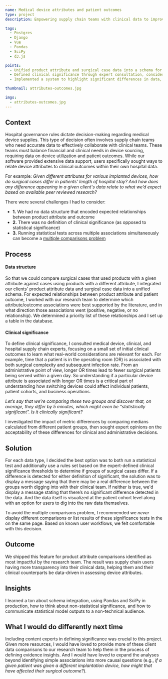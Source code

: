 ```yaml
---
name: Medical device attributes and patient outcomes
type: project
description: Empowering supply chain teams with clinical data to improve medical device sourcing

tags:
  - Postgres
  - Django
  - Vue
  - Pandas
  - SciPy
  - d3.js

points:
  - Unified product attribute and surgical case data into a schema for comparative analysis
  - Defined clinical significance through expert consultation, considering real-world impacts
  - Implemented a system to highlight significant differences in data, enhancing data-driven decision-making for supply chain users

thumbnail: attributes-outcomes.jpg

imgs:
  - attributes-outcomes.jpg
---
```


## Context

Hospital governance rules dictate decision-making regarding medical device supplies. This type of decision often involves supply chain teams who need accurate data to effectively collaborate with clinical teams. These teams must balance financial and clinical needs in device sourcing, requiring data on device utilization and patient outcomes. While our software provided extensive data support, users specifically sought ways to relate device attributes to clinical outcomes within their own hospital data.

For example: <i>Given different attributes for various implanted devices, how do surgical cases differ in patients’ length of hospital stay? And how does any difference appearing in a given client's data relate to what we’d expect based on available peer reviewed research?</i>

There were several challenges I had to consider:

- <b>1.</b> We had no data structure that encoded expected relationships between
  product attribute and outcome
- <b>2.</b> There was no definition of clinical significance (as opposed to statistical
  significance)
- <b>3.</b> Running statistical tests across multiple associations simultaneously can become a 
<a href="https://en.wikipedia.org/wiki/Multiple_comparisons_problem" target="_blank">multiple comparisons problem</a>

## Process

#### Data structure

So that we could compare surgical cases that used products with a given attribute against cases using products with a different attribute, I integrated our clients' product attribute data and surgical case data into a unified schema. For expected relationships between product attribute and patient outcome, I worked with our research team to determine which attribute/outcome associations were best supported by the literature, and in what direction those associations went (positive, negative, or no relationship). We determined a priority list of these relationships and I set up a table in the database.

#### Clinical significance

To define clinical significance, I consulted medical device, clinical, and hospital supply chain experts, focusing on a small set of initial clinical outcomes to learn what real-world considerations are relevant for each. For example, time that a patient is in the operating room (OR) is associated with both surgical complexity and subsequent infection rate. From an administrative point of view, longer OR times lead to fewer surgical patients being served within a given day. So understanding if a particular device attribute is associated with longer OR times is a critical part of understanding how switching devices could affect individual patients, patient cohorts, and business operations.

<i>Let’s say that we’re comparing these two groups and discover that, on average, they differ by 5 minutes, which might even be “statistically significant”. Is it clinically significant?</i>

I investigated the impact of metric differences by comparing medians calculated from different patient groups, then sought expert opinions on the acceptability of these differences for clinical and administrative decisions.

## Solution

For each data type, I decided the best option was to both run a statistical test and additionally use a rules set based on the expert-defined clinical significance thresholds to determine if groups of surgical cases differ. If a difference is detected for either definition of significant, the solution was to display a message saying that there may be a real difference between the groups worth digging into with their clinical team. If neither is true, we'd display a message stating that there’s no significant difference detected in the data. And the data itself is visualized at the patient cohort level along with an option for users to dig into the raw data themselves.

To avoid the multiple comparisons problem, I recommended we <i>never</i> display different comparisons or list results of these significance tests in the on the same page. Based on known user workflows, we felt comfortable with this decision.

## Outcome

We shipped this feature for product attribute comparisons identified as most impactful by the research team. The result was supply chain users having more transparency into their clinical data, helping them and their clinical counterparts be data-driven in assessing device attributes.

## Insights

I learned a ton about schema integration, using Pandas and SciPy in production, how to think about non-statistical significance, and how to communicate statistical model outputs to a non-technical audience.

## What I would do differently next time

Including content experts in defining significance was crucial to this project. Given more resources, I would have loved to provide more of these client data comparisons to our research team to help them in the process of defining evidence insights. And I would have loved to expand the analyses beyond identifying simple associations into more causal questions (e.g., <i>if a given patient was given a different implantation device, how might that have affected their surgical outcome?</i>).
